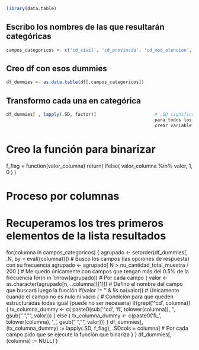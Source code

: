``` r
library(data.table)
```

## Escribo los nombres de las que resultarán categóricas
``` r
campos_categoricos <- c('cd_civil', 'cd_provincia', 'cd_mod_atencion',...)
```

## Creo df con esos dummies
``` r
df_dummies <- as.data.table(df[,campos_categoricos])
```

## Transformo cada una en categórica
``` r
df_dummies[ , lapply(.SD, factor)]                      # .SD significa subsetdata. Lappy calcula una función 
                                                        para todos los elementos de una lista (factor es para 
                                                        crear variable categórica)  
```



# Creo la función para binarizar
f_flag = function(valor_columna) return( ifelse( valor_columna %in% valor, 1, 0 ) )

# Proceso por columnas

# Recuperamos los tres primeros elementos de la lista resultados

for(columna in campos_categoricos)
{
  agrupado <- setorder(df_dummies[, .N, by = eval((columna))]) # Busco los campos (las opciones de respuesta) con su frecuencia
  agrupado <- agrupado[ N > nu_cantidad_total_muestra / 200 ] # Me quedo únicamente con campos que tengan más del 0.5% de la frecuencia
  for(n in 1:nrow(agrupado)) # Por cada campo
  {
    valor <- as.character(agrupado[n, ..columna][[1]]) # Defino el nombre del campo que buscará luego la función
    if(valor != '' & !is.na(valor)) # Únicamente cuando el campo no es nulo ni vacío
    {
      # Condición para que queden estructuradas todas igual (puede no ser necesaria)
      if(grepl('^cd', columna)) 
      {
        tx_columna_dummy <- c( paste0(sub('^cd', 'fl', tolower(columna)), '', gsub(" ", "", valor)))
      } else
      {
        tx_columna_dummy <- c(paste0('fl_', tolower(columna), '_', gsub(" ", "", valor)))
      }
      df_dummies[, (tx_columna_dummy) := lapply(.SD, f_flag), .SDcols = columna] # Por cada campo pido que se ejecute la función que binariza
    }
  }
  df_dummies[, (columna) := NULL]
}

